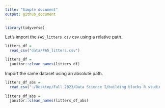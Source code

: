 ```yaml
---
title: "Simple document"
output: github_document
---
```

 
```r
library(tidyverse)
```
  
  
  Let's import the `FAS_litters.csv` csv using a relative path. 
  
```r
litters_df =
  read_csv("data/FAS_litters.csv")

litters_df =
  janitor::clean_names(litters_df)
``` 

Import the same dataset using an absolute path. 

```r
litters_df_abs =
  read_csv("~/Desktop/Fall 2023/Data Science I/building blocks R studio/data_wrangling_i/data/FAS_litters.csv")
 
litters_df_abs =
  janitor::clean_names(litters_df_abs)
``` 
  